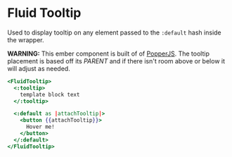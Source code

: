 
# Fluid Tooltip

Used to display tooltip on any element passed to the `:default` hash inside the wrapper.

**WARNING:**
This ember component is built of of [PopperJS](https://popper.js.org). The tooltip placement is based off its _PARENT_ and if there isn't room above or below it will adjust as needed.


<Story id="components-fluid-tooltip--default" name="Fluid Tooltip"/>

```hbs
<FluidTooltip>
  <:tooltip>
    template block text
  </:tooltip>

  <:default as |attachTooltip|>
    <button {{attachTooltip}}>
      Hover me!
    </button>
  </:default>
</FluidTooltip>
```
